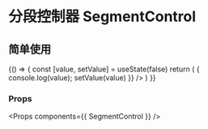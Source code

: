 
<Meta title="SegmentControl" component={SegmentControl} />

# 分段控制器 SegmentControl


## 简单使用

<Preview>
  <Story name="SegmentControl">
    {() => {
      const [value, setValue] = useState(false)
      return (
        <SegmentControl
          options={[
            { label: 'Hourly', value: 'hourly' },
            { label: 'Daily', value: 'daily' },
            { label: 'Monthly', value: 'monthly' },
          ]}
          label={'SegmentControl'}
          value={value}
          onChange={(value) => { console.log(value); setValue(value) }}
        />
      )
    }}
  </Story>
</Preview>

### Props

<Props components={{ SegmentControl }} />